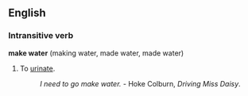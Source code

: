 ==English==
===Intransitive verb===
'''make water''' (making water, made water, made water)

#To [[urinate]].
#:''I need to go make water.'' - Hoke Colburn, ''Driving Miss Daisy''.